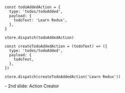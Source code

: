 
<CodeSurfer>

```tsx title="Redux Action"
const todoAddedAction = {
  type: 'todos/todoAdded',
  payload: {
    todoText: 'Learn Redux',
  },
}

store.dispatch(todoAddedAction)
```

```tsx title="Redux Action Creator"
const createTodoAddedAction = (todoText) => ({
  type: 'todos/todoAdded',
  payload: {
    todoText,
  },
})

store.dispatch(createTodoAddedAction('Learn Redux'))
```

</CodeSurfer>

<Notes>
  - 2nd slide: Action Creator
</Notes>
